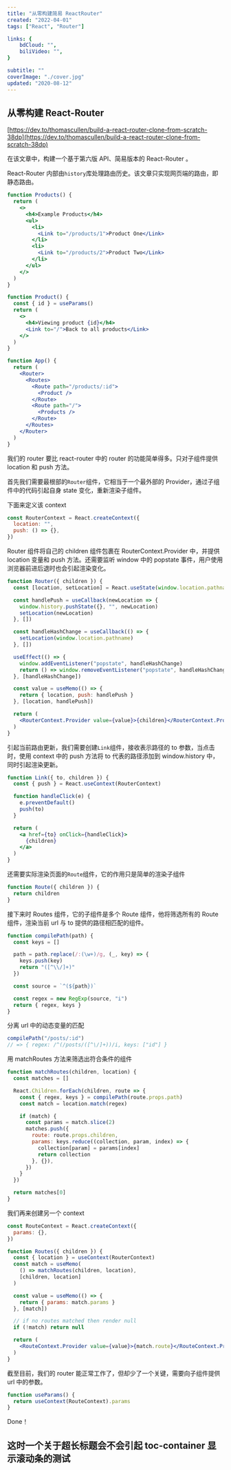 ```yaml
---
title: "从零构建简易 ReactRouter"
created: "2022-04-01"
tags: ["React", "Router"]

links: {
	bdCloud: "",
	biliVideo: "",
}

subtitle: ""
coverImage: "./cover.jpg"
updated: "2020-08-12"
---
```


## 从零构建 React-Router

[https://dev.to/thomascullen/build-a-react-router-clone-from-scratch-38dp](https://dev.to/thomascullen/build-a-react-router-clone-from-scratch-38dp)

在该文章中，构建一个基于第六版 API、简易版本的 React-Router 。

React-Router 内部由`history`库处理路由历史。该文章只实现网页端的路由，即静态路由。

```jsx
function Products() {
  return (
    <>
      <h4>Example Products</h4>
      <ul>
        <li>
          <Link to="/products/1">Product One</Link>
        </li>
        <li>
          <Link to="/products/2">Product Two</Link>
        </li>
      </ul>
    </>
  )
}

function Product() {
  const { id } = useParams()
  return (
    <>
      <h4>Viewing product {id}</h4>
      <Link to="/">Back to all products</Link>
    </>
  )
}

function App() {
  return (
    <Router>
      <Routes>
        <Route path="/products/:id">
          <Product />
        </Route>
        <Route path="/">
          <Products />
        </Route>
      </Routes>
    </Router>
  )
}
```

我们的 router 要比 react-router 中的 router 的功能简单得多。只对子组件提供 location 和 push 方法。

首先我们需要最根部的`Router`组件，它相当于一个最外部的 Provider，通过子组件中的代码引起自身 state 变化，重新渲染子组件。

下面来定义该 context

```jsx
const RouterContext = React.createContext({
  location: "",
  push: () => {},
})
```

Router 组件将自己的 children 组件包裹在 RouterContext.Provider 中，并提供 location 变量和 push 方法。还需要监听 window 中的 popstate 事件，用户使用浏览器前进后退时也会引起渲染变化。

```jsx
function Router({ children }) {
  const [location, setLocation] = React.useState(window.location.pathname)

  const handlePush = useCallback(newLocation => {
    window.history.pushState({}, "", newLocation)
    setLocation(newLocation)
  }, [])

  const handleHashChange = useCallback(() => {
    setLocation(window.location.pathname)
  }, [])

  useEffect(() => {
    window.addEventListener("popstate", handleHashChange)
    return () => window.removeEventListener("popstate", handleHashChange)
  }, [handleHashChange])

  const value = useMemo(() => {
    return { location, push: handlePush }
  }, [location, handlePush])

  return (
    <RouterContext.Provider value={value}>{children}</RouterContext.Provider>
  )
}
```

引起当前路由更新，我们需要创建`Link`组件，接收表示路径的 to 参数，当点击时，使用 context 中的 push 方法将 to 代表的路径添加到 window.history 中，同时引起渲染更新。

```jsx
function Link({ to, children }) {
  const { push } = React.useContext(RouterContext)

  function handleClick(e) {
    e.preventDefault()
    push(to)
  }

  return (
    <a href={to} onClick={handleClick}>
      {children}
    </a>
  )
}
```

还需要实际渲染页面的`Route`组件，它的作用只是简单的渲染子组件

```jsx
function Route({ children }) {
  return children
}
```

接下来时 Routes 组件，它的子组件是多个 Route 组件，他将筛选所有的 Route 组件，渲染当前 url 与 to 提供的路径相匹配的组件。

```jsx
function compilePath(path) {
  const keys = []

  path = path.replace(/:(\w+)/g, (_, key) => {
    keys.push(key)
    return "([^\\/]+)"
  })

  const source = `^(${path})`

  const regex = new RegExp(source, "i")
  return { regex, keys }
}
```

分离 url 中的动态变量的匹配

```jsx
compilePath("/posts/:id")
// => { regex: /^(/posts/([^\/]+))/i, keys: ["id"] }
```

用 matchRoutes 方法来筛选出符合条件的组件

```jsx
function matchRoutes(children, location) {
  const matches = []

  React.Children.forEach(children, route => {
    const { regex, keys } = compilePath(route.props.path)
    const match = location.match(regex)

    if (match) {
      const params = match.slice(2)
      matches.push({
        route: route.props.children,
        params: keys.reduce((collection, param, index) => {
          collection[param] = params[index]
          return collection
        }, {}),
      })
    }
  })

  return matches[0]
}
```

我们再来创建另一个 context

```jsx
const RouteContext = React.createContext({
  params: {},
})

function Routes({ children }) {
  const { location } = useContext(RouterContext)
  const match = useMemo(
    () => matchRoutes(children, location),
    [children, location]
  )

  const value = useMemo(() => {
    return { params: match.params }
  }, [match])

  // if no routes matched then render null
  if (!match) return null

  return (
    <RouteContext.Provider value={value}>{match.route}</RouteContext.Provider>
  )
}
```

截至目前，我们的 router 能正常工作了，但却少了一个关键，需要向子组件提供 url 中的参数。

```jsx
function useParams() {
  return useContext(RouteContext).params
}
```

Done！

## 这时一个关于超长标题会不会引起 toc-container 显示滚动条的测试
